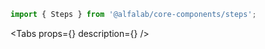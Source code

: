 

<Meta
    title='Компоненты/Steps'
    component={Steps}
/>

<!-- Canvas -->

<Story name='Steps'>
    <Steps
        value={text('value', '')}
    />
</Story>

<!-- Docs -->

<ComponentHeader
    name='Steps'
    version={version}
    package='@alfalab/core-components/steps'
    stage={1}
/>

```jsx
import { Steps } from '@alfalab/core-components/steps';
```

<Tabs
    props={<Props of={Steps} />}
    description={<Description />}
/>

